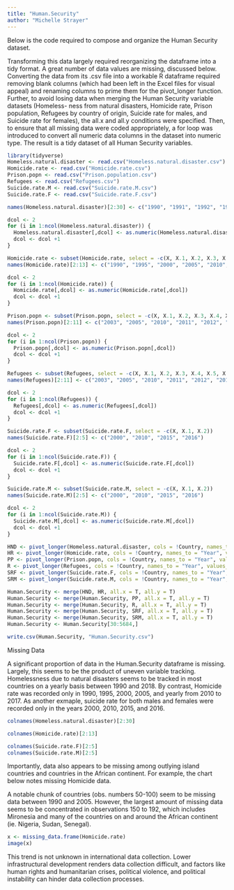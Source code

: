```yaml
---
title: "Human.Security"
author: "Michelle Strayer"
---
```


Below is the code required to compose and organize the Human Security dataset.

Transforming this data largely required reorganizing the dataframe into a tidy
format.  A great number of data values are missing, discussed below.  Converting
the data from its .csv file into a workable R dataframe required removing 
blank columns (which had been left in the Excel files for visual appeal) and 
renaming columns to prime them for the pivot_longer function.  Further, to 
avoid losing data when merging the Human Security variable datasets (Homeless-
ness from natural disasters, Homicide rate, Prison population, Refugees by 
country of origin, Suicide rate for males, and Suicide rate for females), the 
all.x and all.y conditions were specified.  Then, to ensure that all missing
data were coded appropriately, a for loop was introduced to convert all numeric
data columns in the dataset into numeric type.  The result is a tidy dataset of 
all Human Security variables.

```r
library(tidyverse)
Homeless.natural.disaster <- read.csv("Homeless.natural.disaster.csv")
Homicide.rate <- read.csv("Homicide.rate.csv")
Prison.popn <- read.csv("Prison.population.csv")
Refugees <- read.csv("Refugees.csv")
Suicide.rate.M <- read.csv("Suicide.rate.M.csv")
Suicide.rate.F <- read.csv("Suicide.rate.F.csv")

names(Homeless.natural.disaster)[2:30] <- c("1990", "1991", "1992", "1993", "1994", "1995", "1996", "1997", "1998", "1999", "2000", "2001", "2002", "2003", "2004", "2005", "2006", "2007", "2008", "2009", "2010", "2011", "2012", "2013", "2014", "2015", "2016", "2017", "2018")

dcol <- 2
for (i in 1:ncol(Homeless.natural.disaster)) {
  Homeless.natural.disaster[,dcol] <- as.numeric(Homeless.natural.disaster[,dcol])
  dcol <- dcol +1
}

Homicide.rate <- subset(Homicide.rate, select = -c(X, X.1, X.2, X.3, X.4, X.5, X.6, X.7, X.8, X.9, X.10))
names(Homicide.rate)[2:13] <- c("1990", "1995", "2000", "2005", "2010", "2011", "2012", "2013", "2014", "2015", "2016", "2017")

dcol <- 2
for (i in 1:ncol(Homicide.rate)) {
  Homicide.rate[,dcol] <- as.numeric(Homicide.rate[,dcol])
  dcol <- dcol +1
}

Prison.popn <- subset(Prison.popn, select = -c(X, X.1, X.2, X.3, X.4, X.5, X.6, X.7, X.8, X.9))
names(Prison.popn)[2:11] <- c("2003", "2005", "2010", "2011", "2012", "2013", "2014", "2015", "2016", "2017")

dcol <- 2
for (i in 1:ncol(Prison.popn)) {
  Prison.popn[,dcol] <- as.numeric(Prison.popn[,dcol])
  dcol <- dcol +1
}

Refugees <- subset(Refugees, select = -c(X, X.1, X.2, X.3, X.4, X.5, X.6, X.7, X.8, X.9))
names(Refugees)[2:11] <- c("2003", "2005", "2010", "2011", "2012", "2013", "2014", "2015", "2016", "2017")

dcol <- 2
for (i in 1:ncol(Refugees)) {
  Refugees[,dcol] <- as.numeric(Refugees[,dcol])
  dcol <- dcol +1
}

Suicide.rate.F <- subset(Suicide.rate.F, select = -c(X, X.1, X.2))
names(Suicide.rate.F)[2:5] <- c("2000", "2010", "2015", "2016")

dcol <- 2
for (i in 1:ncol(Suicide.rate.F)) {
  Suicide.rate.F[,dcol] <- as.numeric(Suicide.rate.F[,dcol])
  dcol <- dcol +1
}

Suicide.rate.M <- subset(Suicide.rate.M, select = -c(X, X.1, X.2))
names(Suicide.rate.M)[2:5] <- c("2000", "2010", "2015", "2016")

dcol <- 2
for (i in 1:ncol(Suicide.rate.M)) {
  Suicide.rate.M[,dcol] <- as.numeric(Suicide.rate.M[,dcol])
  dcol <- dcol +1
}

HND <- pivot_longer(Homeless.natural.disaster, cols = !Country, names_to = "Year", values_to = "Homeless.ND")
HR <- pivot_longer(Homicide.rate, cols = !Country, names_to = "Year", values_to = "Homicide.rate")
PP <- pivot_longer(Prison.popn, cols = !Country, names_to = "Year", values_to = "Prison.popn")
R <- pivot_longer(Refugees, cols = !Country, names_to = "Year", values_to = "Refugees")
SRF <- pivot_longer(Suicide.rate.F, cols = !Country, names_to = "Year", values_to = "Suicide.rate.F")
SRM <- pivot_longer(Suicide.rate.M, cols = !Country, names_to = "Year", values_to = "Suicide.rate.M")

Human.Security <- merge(HND, HR, all.x = T, all.y = T)
Human.Security <- merge(Human.Security, PP, all.x = T, all.y = T)
Human.Security <- merge(Human.Security, R, all.x = T, all.y = T)
Human.Security <- merge(Human.Security, SRF, all.x = T, all.y = T)  
Human.Security <- merge(Human.Security, SRM, all.x = T, all.y = T)
Human.Security <- Human.Security[30:5684,]

```


```r
write.csv(Human.Security, "Human.Security.csv")
```

Missing Data

A significant proportion of data in the Human.Security dataframe is missing.
Largely, this seems to be the product of uneven variable tracking.  Homelessness
due to natural disasters seems to be tracked in most countries on a yearly
basis between 1990 and 2018.  By contrast, Homicide rate was recorded only in 
1990, 1995, 2000, 2005, and yearly from 2010 to 2017.  As another exmaple, 
suicide rate for both males and females were recorded only in the years 2000, 
2010, 2015, and 2016.

```r
colnames(Homeless.natural.disaster)[2:30]
```
```r
colnames(Homicide.rate)[2:13]
```
```r
colnames(Suicide.rate.F)[2:5]
colnames(Suicide.rate.M)[2:5]
```


Importantly, data also appears to be missing among outlying island countries and
countries in the African continent.  For example, the chart below notes missing 
Homicide data.

A notable chunk of countries (obs. numbers 50-100) seem to be missing data
between 1990 and 2005.  However, the largest amount of missing data seems to 
be concentrated in observations 150 to 192, which includes Mironesia and many of
the countries on and around the African continent (ie. Nigeria, Sudan, Senegal).


```r
x <- missing_data.frame(Homicide.rate)
image(x)
```

This trend is not unknown in international data collection.  Lower 
infrastructural development renders data collection difficult, and factors like 
human rights and humanitarian crises, political violence, and political 
instability can hinder data collection processes. 




